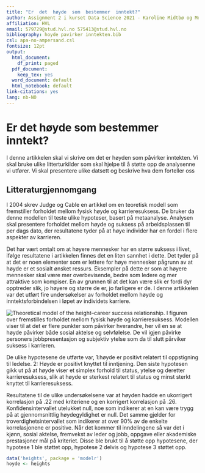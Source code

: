 ```yaml
---
title: "Er  det  høyde  som  bestemmer  inntekt?"
author: Assignment 2 i kurset Data Science 2021 - Karoline Midtbø og Morten Knutsen 
affiliation: HVL
email: 579729@stud.hvl.no 575413@stud.hvl.no
bibliography: hoyde pavirker inntekten.bib
csl: apa-no-ampersand.csl
fontsize: 12pt
output:
  html_document:
    df_print: paged
  pdf_document:
    keep_tex: yes
  word_document: default
  html_notebook: default  
link-citations: yes
lang: nb-NO
---
```


# Er det høyde som bestemmer inntekt?

I denne artikkelen skal vi skrive om det er høyden som påvirker inntekten. Vi skal bruke ulike litterturkilder som skal hjelpe til å støtte opp de analysenne vi utfører. Vi skal presentere ulike datsett og beskrive hva dem forteller oss

## Litteraturgjennomgang

I 2004 skrev Judge og Cable en artikkel om en teoretisk modell som fremstiller forholdet mellom fysisk høyde og karrieresuksess. De bruker da denne modellen til teste ulike hypoteser, basert på metaanalyse. Analysen skal presentere forholdet mellom høyde og suksess på arbeidsplassen til per dags dato, der resultatene tyder på at høye individer har en fordel i flere aspekter av karrieren.

Det har vært omtalt om at høyere mennesker har en større suksess i livet, ifølge resultatene i artikkelen finnes det en liten sannhet i dette. Det tyder på at det er noen elementer som er lettere for høye mennesker pågrunn av at høyde er et sosialt ønsket ressurs. Eksempler på dette er som at høyere mennesker skal være mer overbevisende, bedre som ledere og mer attraktive som kompiser. En av grunnen til at det kan være slik er fordi dyr opptreder slik, jo høyere og større de er, jo farligere er de. I denne artikkelen var det utført fire undersøkelser av forholdet mellom høyde og inntektsforbindelsen i løpet av individets karriere.

![Theoretical model of the height--career success relationship.](Skjermbilde%202021-10-20%20kl.%2021.50.21.png) I figuren over fremstilles forholdet mellom fysisk høyde og karrieresuksess. Modellen viser til at det er flere punkter som påvirker hverandre, her vil en se at høyde påvirker både sosial aktelse og selvfølelse. De vil igjen påvirke personers jobbpresentasjon og subjektiv ytelse som da til slutt pårviker suksess i karrieren.

De ulike hypotesene de utførte var, 1:høyde er positivt relatert til oppstigning til ledelse. 2: Høyde er positivt knyttet til inntjening. Den siste hypotesen gikk ut på at høyde viser et simplex forhold til status, ytelse og deretter karrieresuksess, slik at høyde er sterkest relatert til status og minst sterkt knyttet til karrieresuksess.

Resultatene til de ulike undersøkelsene var at høyden hadde en ukorrigert korrelasjon på .22 med kriteriene og en korrigert korrelasjon på .26. Konfidensintervallet utelukket null, noe som indikerer at en kan være trygg på at gjennomsnittlig høydegyldighet er null. Det samme gjelder for troverdighetsintervallet som indikerer at over 90% av de enkelte korrelasjonene er positive. Når det kommer til inndelingene så var det i kjønn, sosial aktelse, fremvekst av leder og jobb, oppgave eller akademiske prestasjoner mål på kriteriet. Disse ble brukt til å støtte opp hypotesene, der hypotese 1 ble støttet opp, hypotese 2 delvis og hypotese 3 støttet opp.



```r
data('heights', package = 'modelr')
hoyde <- heights
```
